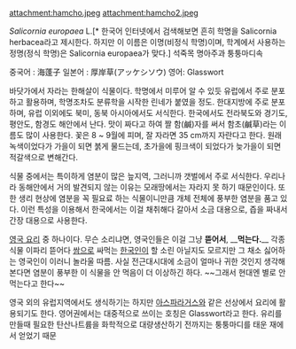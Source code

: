attachment:hamcho.jpeg
attachment:hamcho2.jpeg

''Salicornia europaea'' L.[* 한국어 인터넷에서 검색해보면 흔히 학명을 Salicornia herbacea라고 제시한다. 하지만 이 이름은 이명(비정식 학명)이며, 학계에서 사용하는 정명(정식 학명)은 Salicornia europaea가 맞다.]
석죽목 명아주과 퉁퉁마디속 

중국어 : 海蓬子
일본어 : 厚岸草(アッケシソウ)
영어:  Glasswort

바닷가에서 자라는 한해살이 식물이다. 학명에서 미루어 알 수 있듯 유럽에서 주로 분포하고 활용하며, 학명조차도 분류학을 시작한 린네가 붙였을 정도. 한대지방에 주로 분포하며, 유럽 이외에도 북미, 동북 아시아에서도 서식한다. 한국에서도 전라북도와 경기도, 평안도, 함경도 해안에서 난다. 맛이 짜다고 하여 짤 함(鹹)자를 써서 함초(鹹草)라는 이름도 많이 사용한다. 꽃은 8 ~ 9월에 피며, 잘 자라면 35 cm까지 자란다고 한다. 원래 녹색이었다가 가을이 되면 붉게 물드는데, 초가을에 핑크색이 되었다가 늦가을이 되면 적갈색으로 변해간다. 

식물 중에서는 특이하게 염분이 많은 늪지역, 그러니까 갯벌에서 주로 서식한다. 우리나라 동해안에서 거의 발견되지 않는 이유는 모래땅에서는 자라지 못 하기 때문인이다. 또한 생리 현상에 염분을 꼭 필요료 하는 식물이니만큼 개체 전체에 풍부한 염분을 품고 있다. 이런 특성을 이용해서 한국에서는 이걸 채취해다 갈아서 소금 대용으로, 즙을 짜내서 간장 대용으로 사용한다.

[[영국 요리]] 중 하나이다. 무슨 소리냐면, 영국인들은 이걸 그냥 '''뜯어서''', __'''먹는다.'''__ 각종 식물 이파리 뜯어다 [[쌈]]으로 싸먹는 [[한국인]]이 할 소린 아닐지도 모르지만 그 채소 싫어하는 영국인이 이러니 놀라울 따름. 사실 전근대시대에 소금이 얼마나 귀한 것인지 생각해본다면 염분이 풍부한 이 식물을 안 먹음이 더 이상하긴 하다. ~~그래서 현대엔 별로 안 먹는다고 한다~~

영국 외의 유럽지역에서도 생식하기는 하지만 [[아스파라거스]]와 같은 선상에서 요리에 활용되기도 한다. 영어권에서는 대중적으로 쓰이는 호칭은 Glasswort라고 한다. 유리를 만들때 필요한 탄산나트륨을 화학적으로 대량생산하기 전까지는 퉁퉁마디를 태운 재에서 얻었기 때문
